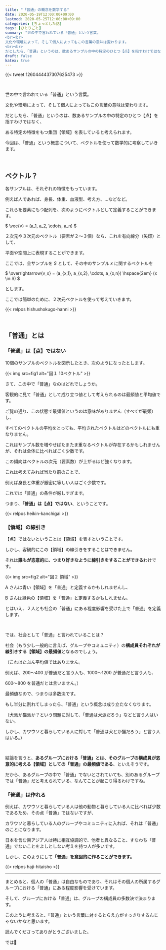 ```yaml
---
title: "「普通」の概念を数学する"
date: 2020-05-19T12:00:00+09:00
lastmod: 2020-05-25T12:00:00+09:00
categories: [ちょっとした話]
tags: [ひとりごと]
summary: "世の中で言われている「普通」という言葉。
<br><br>
文化や環境によって、そして個人によってもこの言葉の意味は変わります。
<br><br>
だとしたら、「普通」というのは、数あるサンプルの中の特定のひとつ【点】を指すわけではなく、"
draft: false
katex: true
---
```


{{< tweet 1260444437307625473 >}}

<br>

世の中で言われている「普通」という言葉。

文化や環境によって、そして個人によってもこの言葉の意味は変わります。

だとしたら、「普通」というのは、数あるサンプルの中の特定のひとつ【点】を指すわけではなく、

ある特定の特徴をもつ集団【領域】を表していると考えられます。

今回は、「普通」という概念について、ベクトルを使って数学的に考察していきます。

<br>

## ベクトル？

各サンプルは、それぞれの特徴をもっています。

例えば人であれば、身長、体重、血液型、考え方、…などなど。

これらを要素にもつ配列を、次のようにベクトルとして定義することができます。

$ \vec{v} = (a_1, a_2, \cdots, a_n) $

２次元や３次元のベクトル（要素が２～３個）なら、これを有向線分（矢印）として、

平面や空間上に表現することができます。

ここでは、全サンプルを $S$ として、その中のサンプル $x$ に関するベクトルを

$ \overrightarrow{v_x} = (a_{x,1}, a_{x,2}, \cdots, a_{x,n}) \hspace{2em} (x \in S) $

とします。

ここでは簡単のために、２次元ベクトルを使って考えていきます。

{{< relpos hishushokugo-hanni >}}

<br>

## 「普通」とは

### 「普通」は【点】ではない

10個のサンプルのベクトルを図示したとき、次のようになったとします。

{{< img src=fig1 alt="図１ 10ベクトル" >}}

さて、この中で「普通」なのはどれでしょうか。

客観的に見て「普通」として成り立つ値として考えられるのは最頻値と平均値です。

ご覧の通り、この状態で最頻値というのは意味がありません（すべてが最頻）し、

すべてのベクトルの平均をとっても、平均されたベクトルはどのベクトルにも重なりません。

これはサンプル数を増やせばたまたま重なるベクトルが存在するかもしれませんが、それは全体に比べればごく少数です。

この傾向はベクトルの次元（要素数）が上がるほど強くなります。

これは考えてみれば当たり前のことで、

例えば身長と体重が厳密に等しい人はごく少数です。

これでは「普通」の条件が厳しすぎます。

つまり、**「普通」は【点】ではない**、ということです。

{{< relpos heikin-kanchigai >}}

### 【領域】の線引き

【点】ではないということは【領域】を表すということです。

しかし、客観的にこの【領域】の線引きをすることはできません。

それは**誰もが恣意的に、つまり好きなように線引きをすることができる**わけです。

{{< img src=fig2 alt="図２ 領域" >}}

A さんは青い【領域】を「普通」と定義するかもしれませんし、

B さんは緑色の【領域】を「普通」と定義するかもしれません。

とはいえ、２人とも社会の「普通」にある程度影響を受けた上で「普通」を定義します。

<br>

では、社会として「普通」と言われていることは？

社会（もう少し一般的に言えば、グループやコミュニティ）の**構成員それぞれが線引きする【領域】の最頻値**となるのでしょう。

（これはたぶん平均値ではありません。

例えば、200～400 が普通だと言う人も、1000～1200 が普通だと言う人も、

600～800 を普通だとは言いません。）

最頻値なので、つまりは多数決です。

もし半分に割れてしまったら、「普通」という概念は成り立たなくなります。

（犬派か猫派か？という問題に対して、「普通は犬派だろう」などと言う人はいない。

しかし、カワウソと暮らしている人に対して「普通は犬とか猫だろう」と言う人はいる。）

<br>

結論を言うと、**あるグループにおける「普通」とは、そのグループの構成員が恣意的に考える【領域】としての「普通」の最頻値である**、といえそうです。

だから、あるグループの中で「普通」でないとされていても、別のあるグループでは「普通」だと考えられている、なんてことが起こり得るわけですね。

### 「普通」は作れる

例えば、カワウソと暮らしている人は他の動物と暮らしている人に比べれば少数であるため、その点「普通」ではないですが、

カワウソと暮らしている人のグループやコミュニティに入れば、それは「普通」のことになります。

日本を含む東アジア人は特に相互協調的で、他者と異なること、すなわち「普通」でないことをよしとしない考えを持つ人が多いです。

しかし、このようにして<strong>「普通」を意図的に作ることができます。</strong>

{{< relpos haji-hitaisho >}}

---

まとめると、個人の「普通」は自由なものであり、それはその個人の所属するグループにおける「普通」にある程度影響を受けています。

そして、グループにおける「普通」は、グループの構成員の多数決で決まります。

このように考えると、「普通」という言葉に対するとらえ方がすっきりするんじゃないかなと思います。

読んでくださってありがとうございました。

では:wave: